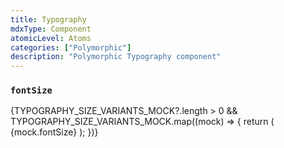 ```yaml
---
title: Typography
mdxType: Component
atomicLevel: Atoms
categories: ["Polymorphic"]
description: "Polymorphic Typography component"
---
```



### `fontSize`

<Box customisation={{}}>
  {TYPOGRAPHY_SIZE_VARIANTS_MOCK?.length > 0 &&
    TYPOGRAPHY_SIZE_VARIANTS_MOCK.map((mock) => {
      return (
        <Box>
          <Typography as="code">{mock.fontSize}</Typography>
          <Typography {...mock}></Typography>
        </Box>
      );
    })}
</Box>
